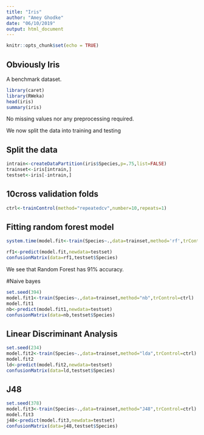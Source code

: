 ```yaml
---
title: "Iris"
author: "Amey Ghodke"
date: "06/10/2019"
output: html_document
---
```


```r
knitr::opts_chunk$set(echo = TRUE)
```

## Obviously Iris 

A benchmark dataset.

```r
library(caret)
library(RWeka)
head(iris)
summary(iris)
```
No missing values nor any preprocessing required.

We now split the data into training and testing

## Split the data

```r
intrain<-createDataPartition(iris$Species,p=.75,list=FALSE)
trainset<-iris[intrain,]
testset<-iris[-intrain,]
```

## 10cross validation folds

```r
ctrl<-trainControl(method="repeatedcv",number=10,repeats=1)
```
## Fitting random forest model
```r
system.time(model.fit<-train(Species~.,data=trainset,method='rf',trControl=ctrl))
```
```r
rf1<-predict(model.fit,newdata=testset)
confusionMatrix(data=rf1,testset$Species)
```
We see that Random Forest has 91% accuracy.

#Naive bayes

```r
set.seed(394)
model.fit1<-train(Species~.,data=trainset,method="nb",trControl=ctrl)
model.fit1
nb<-predict(model.fit1,newdata=testset)
confusionMatrix(data=nb,testset$Species)
```
## Linear Discriminant Analysis
```r
set.seed(234)
model.fit2<-train(Species~.,data=trainset,method="lda",trControl=ctrl)
model.fit2
ld<-predict(model.fit2,newdata=testset)
confusionMatrix(data=ld,testset$Species)
```
## J48
```r
set.seed(378)
model.fit3<-train(Species~.,data=trainset,method="J48",trControl=ctrl)
model.fit3
j48<-predict(model.fit3,newdata=testset)
confusionMatrix(data=j48,testset$Species)
```